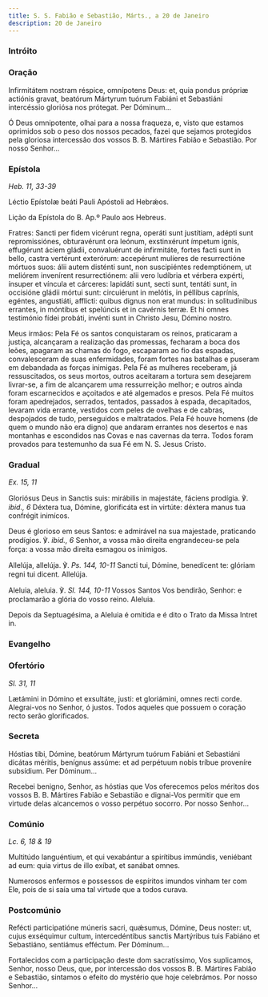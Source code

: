 ```yaml
---
title: S. S. Fabião e Sebastião, Márts., a 20 de Janeiro
description: 20 de Janeiro
---
```


### Intróito


<LinkCard
  href="/missal/comum/6muitosmartires1#intróito"
  title="Muitos Mártires - Missa Intret in"
/>

### Oração

<div class="side-by-side not-content">

Infirmitátem nostram réspice, omnípotens Deus: et, quia pondus própriæ actiónis gravat, beatórum Mártyrum tuórum Fabiáni et Sebastiáni intercéssio gloriósa nos prótegat. Per Dóminum...

Ó Deus omnipotente, olhai para a nossa fraqueza, e, visto que estamos oprimidos sob o peso dos nossos pecados, fazei que sejamos protegidos pela gloriosa intercessão dos vossos B. B. Mártires Fabião e Sebastião. Por nosso Senhor...

</div>

### Epístola

<em>Heb. 11, 33-39</em>

<div class="side-by-side not-content">

Léctio Epístolæ beáti Pauli Apóstoli ad Hebrǽos.

Lição da Epístola do B. Ap.º Paulo aos Hebreus.

Fratres: Sancti per fidem vicérunt regna, operáti sunt justítiam, adépti sunt repromissiónes, obturavérunt ora leónum, exstinxérunt ímpetum ignis, effugérunt áciem gládii, convaluérunt de infirmitáte, fortes facti sunt in bello, castra vertérunt exterórum: accepérunt mulíeres de resurrectióne mórtuos suos: álii autem disténti sunt, non suscipiéntes redemptiónem, ut meliórem invenírent resurrectiónem: alii vero ludíbria et vérbera expérti, ínsuper et víncula et cárceres: lapidáti sunt, secti sunt, tentáti sunt, in occisióne gládii mórtui sunt: circuiérunt in melótis, in péllibus caprínis, egéntes, angustiáti, afflicti: quibus dignus non erat mundus: in solitudínibus errantes, in móntibus et spelúncis et in cavérnis terræ. Et hi omnes testimónio fídei probáti, invénti sunt in Christo Jesu, Dómino nostro.

Meus irmãos: Pela Fé os santos conquistaram os reinos, praticaram a justiça, alcançaram a realização das promessas, fecharam a boca dos leões, apagaram as chamas do fogo, escaparam ao fio das espadas, convalesceram de suas enfermidades, foram fortes nas batalhas e puseram em debandada as forças inimigas. Pela Fé as mulheres receberam, já ressuscitados, os seus mortos, outros aceitaram a tortura sem desejarem livrar-se, a fim de alcançarem uma ressurreição melhor; e outros ainda foram escarnecidos e açoitados e até algemados e presos. Pela Fé muitos foram apedrejados, serrados, tentados, passados à espada, decapitados, levaram vida errante, vestidos com peles de ovelhas e de cabras, despojados de tudo, perseguidos e maltratados. Pela Fé houve homens (de quem o mundo não era digno) que andaram errantes nos desertos e nas montanhas e escondidos nas Covas e nas cavernas da terra. Todos foram provados para testemunho da sua Fé em N. S. Jesus Cristo.

</div>

### Gradual

<em>Ex. 15, 11</em>

<div class="side-by-side not-content">

Gloriósus Deus in Sanctis suis: mirábilis in majestáte, fáciens prodígia. ℣. <em>ibid., 6</em> Déxtera tua, Dómine, glorificáta est in virtúte: déxtera manus tua confrégit inimícos.

Deus é glorioso em seus Santos: e admirável na sua majestade, praticando prodígios. ℣. <em>ibid., 6</em> Senhor, a vossa mão direita engrandeceu-se pela força: a vossa mão direita esmagou os inimigos.

Allelúja, allelúja. ℣. <em>Ps. 144, 10-11</em> Sancti tui, Dómine, benedícent te: glóriam regni tui dicent. Allelúja.

Aleluia, aleluia. ℣. <em>Sl. 144, 10-11</em> Vossos Santos Vos bendirão, Senhor: e proclamarão a glória do vosso reino. Aleluia.

</div>

Depois da Septuagésima, a Aleluia é omitida e é dito o Trato da Missa Intret in.

<LinkCard
  href="/missal/comum/6muitosmartires1#trato"
  title="Muitos Mártires - Missa Intret in"
/>

### Evangelho

<LinkCard
  href="/missal/comum/7muitosmartires2#evangelho"
  title="Muitos Mártires - Missa Sapiéntiam sanctórum"
/>

### Ofertório

<em>Sl. 31, 11</em>

<div class="side-by-side not-content">

Lætámini in Dómino et exsultáte, justi: et gloriámini, omnes recti corde. Alegrai-vos no Senhor, ó justos. Todos aqueles que possuem o coração recto serão glorificados.

</div>

### Secreta

<div class="side-by-side not-content">

Hóstias tibi, Dómine, beatórum Mártyrum tuórum Fabiáni et Sebastiáni dicátas méritis, benígnus assúme: et ad perpétuum nobis tríbue proveníre subsídium. Per Dóminum...

Recebei benigno, Senhor, as hóstias que Vos oferecemos pelos méritos dos vossos B. B. Mártires Fabião e Sebastião e dignai-Vos permitir que em virtude delas alcancemos o vosso perpétuo socorro. Por nosso Senhor...

</div>

### Comúnio

<em>Lc. 6, 18 & 19</em>

<div class="side-by-side not-content">

Multitúdo languéntium, et qui vexabántur a spirítibus immúndis, veniébant ad eum: quia virtus de illo exíbat, et sanábat omnes.

Numerosos enfermos e possessos de espíritos imundos vinham ter com Ele, pois de si saía uma tal virtude que a todos curava.

</div>

### Postcomúnio

<div class="side-by-side not-content">

Refécti participatióne múneris sacri, quǽsumus, Dómine, Deus noster: ut, cujus exséquimur cultum, intercedéntibus sanctis Martýribus tuis Fabiáno et Sebastiáno, sentiámus efféctum. Per Dóminum...

Fortalecidos com a participação deste dom sacratíssimo, Vos suplicamos, Senhor, nosso Deus, que, por intercessão dos vossos B. B. Mártires Fabião e Sebastião, sintamos o efeito do mystério que hoje celebrámos. Por nosso Senhor...

</div>
